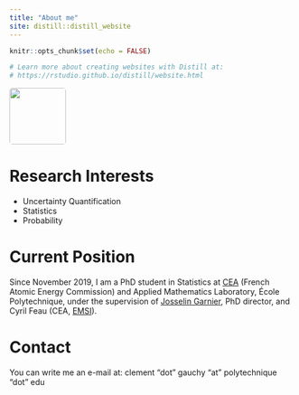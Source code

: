```yaml
---
title: "About me"
site: distill::distill_website
---
```


```r
knitr::opts_chunk$set(echo = FALSE)

# Learn more about creating websites with Distill at:
# https://rstudio.github.io/distill/website.html

```


<style>
  img {border-radius: 5%}
</style>


<img src="./images/pp.jpg" style="width:100px;"/>

# Research Interests

* Uncertainty Quantification
* Statistics
* Probability

# Current Position

Since November 2019, I am a PhD student in Statistics at [CEA](http://www.cea.fr/english/Pages/cea/the-cea-a-key-player-in-technological-research.aspx) 
(French Atomic Energy Commission) and Applied Mathematics Laboratory, École Polytechnique, under the supervision of [Josselin Garnier](http://josselin-garnier.org), PhD director, and Cyril Feau (CEA, [EMSI](http://www-tamaris.cea.fr/index_en.php)).

# Contact

You can write me an e-mail at: clement "dot" gauchy "at" polytechnique "dot" edu

